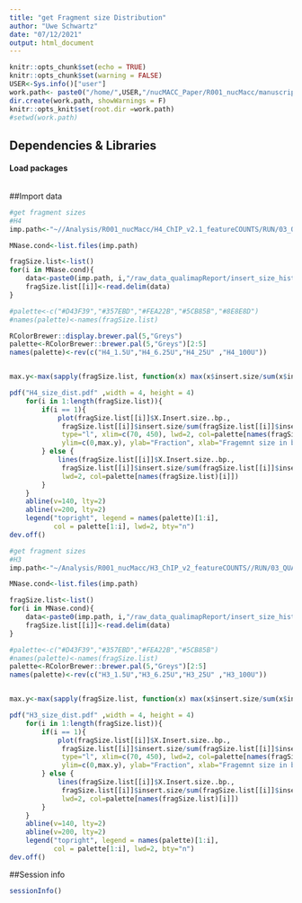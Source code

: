 ```yaml
---
title: "get Fragment size Distribution"
author: "Uwe Schwartz"
date: "07/12/2021"
output: html_document
---
```


```r
knitr::opts_chunk$set(echo = TRUE)
knitr::opts_chunk$set(warning = FALSE)
USER<-Sys.info()["user"]
work.path<- paste0("/home/",USER,"/nucMACC_Paper/R001_nucMacc/manuscript_figures/Fig1/fragmentSizes")
dir.create(work.path, showWarnings = F)
knitr::opts_knit$set(root.dir =work.path)
#setwd(work.path)
```

## Dependencies & Libraries

#### Load packages
```r

```

##Import data

```r
#get fragment sizes
#H4
imp.path<-"~//Analysis/R001_nucMacc/H4_ChIP_v2.1_featureCOUNTS/RUN/03_QUALIMAP/"

MNase.cond<-list.files(imp.path)

fragSize.list<-list()
for(i in MNase.cond){
    data<-paste0(imp.path, i,"/raw_data_qualimapReport/insert_size_histogram.txt")
    fragSize.list[[i]]<-read.delim(data)
}

#palette<-c("#D43F39","#357EBD","#FEA22B","#5CB85B","#8E8E8D")
#names(palette)<-names(fragSize.list)

RColorBrewer::display.brewer.pal(5,"Greys")
palette<-RColorBrewer::brewer.pal(5,"Greys")[2:5]
names(palette)<-rev(c("H4_1.5U","H4_6.25U","H4_25U" ,"H4_100U"))


max.y<-max(sapply(fragSize.list, function(x) max(x$insert.size/sum(x$insert.size))))

pdf("H4_size_dist.pdf" ,width = 4, height = 4)
    for(i in 1:length(fragSize.list)){
        if(i == 1){
            plot(fragSize.list[[i]]$X.Insert.size..bp.,
             fragSize.list[[i]]$insert.size/sum(fragSize.list[[i]]$insert.size),
             type="l", xlim=c(70, 450), lwd=2, col=palette[names(fragSize.list)[i]],
             ylim=c(0,max.y), ylab="Fraction", xlab="Fragemnt size in bp")
        } else {
            lines(fragSize.list[[i]]$X.Insert.size..bp.,
             fragSize.list[[i]]$insert.size/sum(fragSize.list[[i]]$insert.size),
             lwd=2, col=palette[names(fragSize.list)[i]])
        }
    }
    abline(v=140, lty=2)
    abline(v=200, lty=2)
    legend("topright", legend = names(palette)[1:i], 
           col = palette[1:i], lwd=2, bty="n")
dev.off()

```

```r
#get fragment sizes
#H3
imp.path<-"~/Analysis/R001_nucMacc/H3_ChIP_v2_featureCOUNTS//RUN/03_QUALIMAP/"

MNase.cond<-list.files(imp.path)

fragSize.list<-list()
for(i in MNase.cond){
    data<-paste0(imp.path, i,"/raw_data_qualimapReport/insert_size_histogram.txt")
    fragSize.list[[i]]<-read.delim(data)
}

#palette<-c("#D43F39","#357EBD","#FEA22B","#5CB85B")
#names(palette)<-names(fragSize.list)
palette<-RColorBrewer::brewer.pal(5,"Greys")[2:5]
names(palette)<-rev(c("H3_1.5U","H3_6.25U","H3_25U" ,"H3_100U"))


max.y<-max(sapply(fragSize.list, function(x) max(x$insert.size/sum(x$insert.size))))

pdf("H3_size_dist.pdf" ,width = 4, height = 4)
    for(i in 1:length(fragSize.list)){
        if(i == 1){
            plot(fragSize.list[[i]]$X.Insert.size..bp.,
             fragSize.list[[i]]$insert.size/sum(fragSize.list[[i]]$insert.size),
             type="l", xlim=c(70, 450), lwd=2, col=palette[names(fragSize.list)[i]],
             ylim=c(0,max.y), ylab="Fraction", xlab="Fragemnt size in bp")
        } else {
            lines(fragSize.list[[i]]$X.Insert.size..bp.,
             fragSize.list[[i]]$insert.size/sum(fragSize.list[[i]]$insert.size),
             lwd=2, col=palette[names(fragSize.list)[i]])
        }
    }
    abline(v=140, lty=2)
    abline(v=200, lty=2)
    legend("topright", legend = names(palette)[1:i], 
           col = palette[1:i], lwd=2, bty="n")
dev.off()

```



##Session info
```r
sessionInfo()
```



